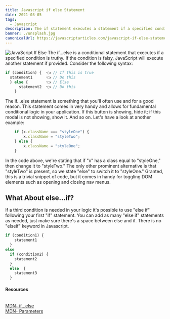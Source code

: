 ```yaml
---
title: Javascript if else Statement
date: 2021-03-05
tags:
  - Javascript
description: The if statement executes a statement if a specified condition is truthy. If the condition is falsy, another statement can be executed.
banner: ./unsplash.jpg
canonicalUrl: https://javascriptarticles.com/javascript-if-else-statement
---
```




![JavaScript If Else](./unsplash.jpg)
The if...else is a conditional statement that executes if a specified condition is truthy. If the condition is falsy, JavaScript will execute another statement if provided. Consider the following syntax:

```javascript
if (condition) {  👈 // If this is true
  statement1      👈 // Do this
  } else {        👈 // Else
      statement2  👈 // Do this
    }
```

The if...else statement is something that you'll often use and for a good reason. This statement comes in very handy and allows for fundamental conditional logic in your application. If this button is showing, hide it; if this modal is not showing, show it. And so on. Let's have a look at another example:

```javascript
    if (x.className === "styleOne") {
        x.className = "styleTwo";
    } else {
        x.className = "styleOne";
    }
```

In the code above, we're stating that if "x" has a class equal to "styleOne," then change it to "styleTwo." The only other prominent alternative is that "styleTwo" is present, so we state "else" to switch it to "styleOne." Granted, this is a trivial snippet of code, but it comes in handy for toggling DOM elements such as opening and closing nav menus.

## What About else...if?

If a third condition is needed in your logic it's possible to use "else if" following your first "if" statement. You can add as many "else if" statements as needed, just make sure there's a space between else and if. There is no "elseif" keyword in Javascript.

```javascript
if (condition1) { 
    statement1
  }
else
  if (condition2) {
    statement2
  }
  else  {
    statement3
  }  
```

<Card>
<h4>Resources</h4>
<br />
<a className="footnote" href="https://developer.mozilla.org/en-US/docs/Web/JavaScript/Reference/Statements/if...else">MDN- if...else</a><br />
<a className="footnote" href="https://developer.mozilla.org/en-US/docs/Glossary/Parameter">MDN- Parameters</a><br />

</Card>